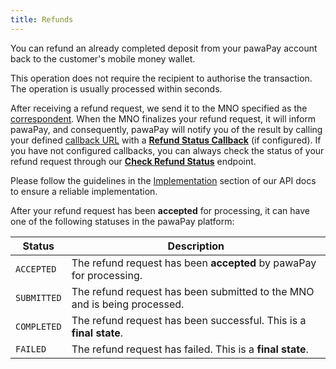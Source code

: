 ```yaml
---
title: Refunds
---
```


You can refund an already completed deposit from your pawaPay account back to the customer's mobile money wallet. 

This operation does not require the recipient to authorise the transaction. The operation is usually processed within seconds.

After receiving a refund request, we send it to the MNO specified as the [correspondent](/using_the_api#correspondents). 
When the MNO finalizes your refund request, it will inform pawaPay, and consequently, pawaPay will notify you of the result by calling your defined [callback URL](/using_the_api#callback-urls) with a **[Refund Status Callback](/v1/api-reference/refunds/refund-callback)** (if configured). 
If you have not configured callbacks, you can always check the status of your refund request through our **[Check Refund Status](/v1/api-reference/refunds/check-refund-status)** endpoint. 

<Tip>Please follow the guidelines in the [Implementation](/implementation) section of our API docs to ensure a reliable implementation.</Tip>

After your refund request has been **accepted** for processing, it can have one of the following statuses in the pawaPay platform:

Status | Description
-------|------------
`ACCEPTED` | The refund request has been **accepted** by pawaPay for processing.
`SUBMITTED` | The refund request has been submitted to the MNO and is being processed.
`COMPLETED` | The refund request has been successful. This is a **final state**.
`FAILED` | The refund request has failed. This is a **final state**. 